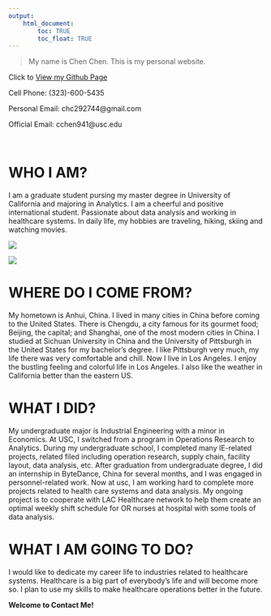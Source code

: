 ```yaml
---
output: 
    html_document:
        toc: TRUE
        toc_float: TRUE
---
```



> My name is Chen Chen. This is my personal website.


Click to [View my Github Page](https://github.com/cchen941)


Cell Phone: (323)-600-5435


Personal Email: chc292744@gmail.com


Official Email: cchen941@usc.edu


<br>


# WHO I AM?


I am a graduate student pursing my master degree in University of California and majoring in Analytics. I am a cheerful and positive international student. Passionate about data analysis and working in healthcare systems. In daily life, my hobbies are traveling, hiking, skiing and watching movies. 

![](IMG_4372.png) 


![](IMG_0126.png) 


# WHERE DO I COME FROM?


My hometown is Anhui, China. I lived in many cities in China before coming to the United States. There is Chengdu, a city famous for its gourmet food; Beijing, the capital; and Shanghai, one of the most modern cities in China. I studied at Sichuan University in China and the University of Pittsburgh in the United States for my bachelor's degree. I like Pittsburgh very much, my life there was very comfortable and chill. Now I live in Los Angeles. I enjoy the bustling feeling and colorful life in Los Angeles. I also like the weather in California better than the eastern US.



# WHAT I DID?


My undergraduate major is Industrial Engineering with a minor in Economics. At USC, I switched from a program in Operations Research to Analytics. During my undergraduate school, I completed many IE-related projects, related filed including operation research, supply chain, facility layout, data analysis, etc. After graduation from undergraduate degree, I did an internship in ByteDance, China for several months, and I was engaged in personnel-related work. Now at usc, I am working hard to complete more projects related to health care systems and data analysis. My ongoing project is to cooperate with LAC Healthcare network to help them create an optimal weekly shift schedule for OR nurses at hospital with some tools of data analysis. 

# WHAT I AM GOING TO DO? 

I would like to dedicate my career life to industries related to healthcare systems. Healthcare is a big part of everybody’s life and will become more so. I plan to use my skills to make healthcare operations better in the future.



**Welcome to Contact Me!**